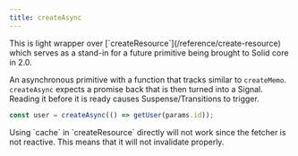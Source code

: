 ```yaml
---
title: createAsync
---
```


<Callout>
	This is light wrapper over [`createResource`](/reference/create-resource)
	which serves as a stand-in for a future primitive being brought to Solid core
	in 2.0.
</Callout>

An asynchronous primitive with a function that tracks similar to `createMemo`.
`createAsync` expects a promise back that is then turned into a Signal.
Reading it before it is ready causes Suspense/Transitions to trigger.

```jsx
const user = createAsync(() => getUser(params.id));
```

<Callout>
	Using `cache` in `createResource` directly will not work since the fetcher is
	not reactive. This means that it will not invalidate properly.
</Callout>
